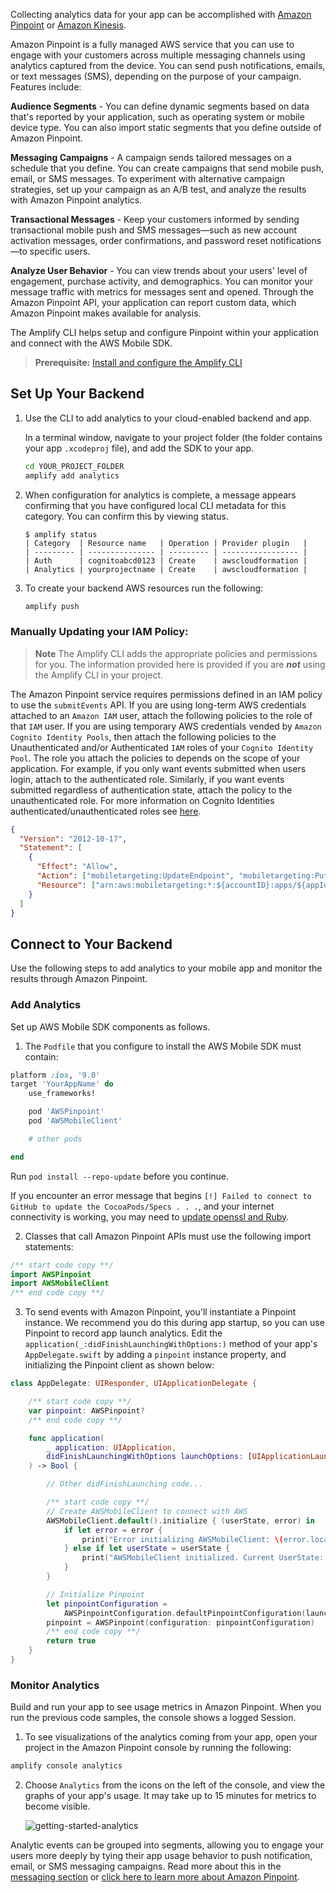 Collecting analytics data for your app can be accomplished with [Amazon Pinpoint](https://aws.amazon.com/pinpoint/) or [Amazon Kinesis](https://aws.amazon.com/kinesis/).

Amazon Pinpoint is a fully managed AWS service that you can use to engage with your customers across multiple messaging channels using analytics captured from the device. You can send push notifications, emails, or text messages (SMS), depending on the purpose of your campaign. Features include:

**Audience Segments** - You can define dynamic segments based on data that's reported by your application, such as operating system or mobile device type. You can also import static segments that you define outside of Amazon Pinpoint.

**Messaging Campaigns** - A campaign sends tailored messages on a schedule that you define. You can create campaigns that send mobile push, email, or SMS messages. To experiment with alternative campaign strategies, set up your campaign as an A/B test, and analyze the results with Amazon Pinpoint analytics.

**Transactional Messages** - Keep your customers informed by sending transactional mobile push and SMS messages—such as new account activation messages, order confirmations, and password reset notifications—to specific users.

**Analyze User Behavior** - You can view trends about your users' level of engagement, purchase activity, and demographics. You can monitor your message traffic with metrics for messages sent and opened. Through the Amazon Pinpoint API, your application can report custom data, which Amazon Pinpoint makes available for analysis.

The Amplify CLI helps setup and configure Pinpoint within your application and connect with the AWS Mobile SDK.

> **Prerequisite:** [Install and configure the Amplify CLI](/gen1/[platform]/tools/cli/start/set-up-cli/)

## Set Up Your Backend

1. Use the CLI to add analytics to your cloud-enabled backend and app.

   In a terminal window, navigate to your project folder (the folder contains your app `.xcodeproj` file), and add the SDK to your app.

   ```bash
   cd YOUR_PROJECT_FOLDER
   amplify add analytics
   ```

2. When configuration for analytics is complete, a message appears confirming that you have configured local CLI metadata for this category. You can confirm this by viewing status.

   ```console
   $ amplify status
   | Category  | Resource name   | Operation | Provider plugin   |
   | --------- | --------------- | --------- | ----------------- |
   | Auth      | cognitoabcd0123 | Create    | awscloudformation |
   | Analytics | yourprojectname | Create    | awscloudformation |
   ```

3. To create your backend AWS resources run the following:

   ```bash
   amplify push
   ```

### Manually Updating your IAM Policy:

> **Note** The Amplify CLI adds the appropriate policies and permissions for you. The information provided here is provided if you are **_not_** using the Amplify CLI in your project.

The Amazon Pinpoint service requires permissions defined in an IAM policy to use the `submitEvents` API. If you are using long-term AWS credentials attached to an `Amazon IAM` user, attach the following policies to the role of that `IAM` user. If you are using temporary AWS credentials vended by `Amazon Cognito Identity Pools`, then attach the following policies to the Unauthenticated and/or Authenticated `IAM` roles of your `Cognito Identity Pool`. The role you attach the policies to depends on the scope of your application. For example, if you only want events submitted when users login, attach to the authenticated role. Similarly, if you want events submitted regardless of authentication state, attach the policy to the unauthenticated role. For more information on Cognito Identities authenticated/unauthenticated roles see [here](https://docs.aws.amazon.com/cognito/latest/developerguide/identity-pools.html).

```json
{
  "Version": "2012-10-17",
  "Statement": [
    {
      "Effect": "Allow",
      "Action": ["mobiletargeting:UpdateEndpoint", "mobiletargeting:PutEvents"],
      "Resource": ["arn:aws:mobiletargeting:*:${accountID}:apps/${appId}*"]
    }
  ]
}
```

## Connect to Your Backend

Use the following steps to add analytics to your mobile app and monitor the results through Amazon Pinpoint.

### Add Analytics

Set up AWS Mobile SDK components as follows.

1. The `Podfile` that you configure to install the AWS Mobile SDK must contain:

```ruby
platform :ios, '9.0'
target 'YourAppName' do
    use_frameworks!

    pod 'AWSPinpoint'
    pod 'AWSMobileClient'

    # other pods

end
```

Run `pod install --repo-update` before you continue.

If you encounter an error message that begins `[!] Failed to connect to GitHub to update the CocoaPods/Specs . . .`, and your internet connectivity is working, you may need to [update openssl and Ruby](https://stackoverflow.com/questions/38993527/cocoapods-failed-to-connect-to-github-to-update-the-cocoapods-specs-specs-repo/48962041#48962041).

2. Classes that call Amazon Pinpoint APIs must use the following import statements:

```swift
/** start code copy **/
import AWSPinpoint
import AWSMobileClient
/** end code copy **/
```

3. To send events with Amazon Pinpoint, you'll instantiate a Pinpoint instance. We recommend you do this during app startup, so you can use Pinpoint to record app launch analytics. Edit the `application(_:didFinishLaunchingWithOptions:)` method of your app's `AppDelegate.swift` by adding a `pinpoint` instance property, and initializing the Pinpoint client as shown below:

```swift
class AppDelegate: UIResponder, UIApplicationDelegate {

    /** start code copy **/
    var pinpoint: AWSPinpoint?
    /** end code copy **/

    func application(
        _ application: UIApplication,
        didFinishLaunchingWithOptions launchOptions: [UIApplicationLaunchOptionsKey: Any]?
    ) -> Bool {

        // Other didFinishLaunching code...

        /** start code copy **/
        // Create AWSMobileClient to connect with AWS
        AWSMobileClient.default().initialize { (userState, error) in
            if let error = error {
                print("Error initializing AWSMobileClient: \(error.localizedDescription)")
            } else if let userState = userState {
                print("AWSMobileClient initialized. Current UserState: \(userState.rawValue)")
            }
        }

        // Initialize Pinpoint
        let pinpointConfiguration =
            AWSPinpointConfiguration.defaultPinpointConfiguration(launchOptions: launchOptions)
        pinpoint = AWSPinpoint(configuration: pinpointConfiguration)
        /** end code copy **/
        return true
    }
}
```

### Monitor Analytics

Build and run your app to see usage metrics in Amazon Pinpoint. When you run the previous code samples, the console shows a logged Session.

1. To see visualizations of the analytics coming from your app, open your project in the Amazon Pinpoint console by running the following:

```bash
amplify console analytics
```

2. Choose `Analytics` from the icons on the left of the console, and view the graphs of your app's usage. It may take up to 15 minutes for metrics to become visible.

   ![getting-started-analytics](/images/getting-started-analytics.png)

Analytic events can be grouped into segments, allowing you to engage your users more deeply by tying their app usage behavior to push notification, email, or SMS messaging campaigns. Read more about this in the [messaging section](/gen1/[platform]/sdk/push-notifications/messaging-campaign/) or [click here to learn more about Amazon Pinpoint](http://docs.aws.amazon.com/pinpoint/latest/developerguide/welcome.html).
